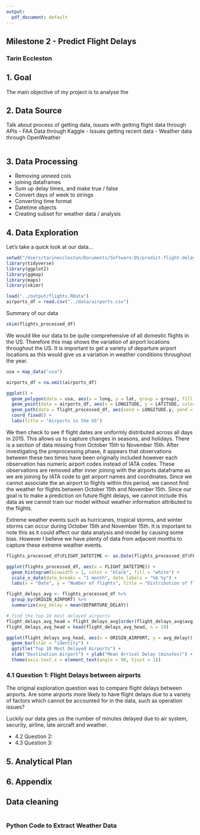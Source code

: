 ```yaml
---
output:
  pdf_document: default
---
```

## Milestone 2 - Predict Flight Delays
### Tarin Eccleston

## 1. Goal

The main objective of my project is to analyse the 

## 2. Data Source

Talk about process of getting data, issues with getting flight data through APIs
- FAA Data through Kaggle
  - Issues getting recent data
- Weather data through OpenWeather

```r

```

## 3. Data Processing

- Removing unneed cols
- joining dataframes
- Sum up delay times, and make true / false
- Convert days of week to strings
- Converting time format
- Datetime objects
- Creating subset for weather data / analysis

## 4. Data Exploration

Let's take a quick look at our data...

```r
setwd("/Users/tarineccleston/Documents/Software:DS/predict-flight-delays")
library(tidyverse)
library(ggplot2)
library(ggmap)
library(maps)
library(skimr)

load("../output/flights.RData")
airports_df = read.csv("../data/airports.csv")
```

Summary of our data

```r
skim(flights_processed_df)
```

We would like our data to be quite comprehensive of all domestic flights in the US. Therefore this map shows the variation of airport locations throughout the US. It is important to get a variety of departure airport locations as this would give us a variation in weather conditions throughout the year.

```r
usa = map_data("usa")

airports_df = na.omit(airports_df)

ggplot() + 
  geom_polygon(data = usa, aes(x = long, y = lat, group = group), fill = "white", colour = "black") +
  geom_point(data = airports_df, aes(x = LONGITUDE, y = LATITUDE, color = Airport), size = 0.1, colour = "red") +
  geom_path(data = flight_processed_df, aes(xend = LONGITUDE.y, yend = LATITUDE.y), color = "red", size = 0.5) +
  coord_fixed() +
  labs(title = "Airports in the US")
```

We then check to see if flight dates are uniformly distributed across all days in 2015. This allows us to capture changes in seasons, and holidays. There is a section of data missing from October 15th to November 15th. After investigating the preprocessing phase, it appears that observations between these two times have been originally included however each observation has numeric airport codes instead of IATA codes. These observations are removed after inner joining with the airports dataframe as we are joining by IATA code to get airport names and coordinates. Since we cannot associate the an airport to flights within this period, we cannot find the weather for flights between October 15th and November 15th. Since our goal is to make a prediction on future flight delays, we cannot include this data as we cannot train our model without weather information attributed to the flights.

Extreme weather events such as hurricanes, tropical storms, and winter storms can occur during October 15th and November 15th. It is important to note this as it could affect our data analysis and model by causing some bias. However I believe we have plenty of data from adjacent months to capture these extreme weather events.

```r
flights_processed_df$FLIGHT_DATETIME <- as.Date(flights_processed_df$FLIGHT_DATETIME)

ggplot(flights_processed_df, aes(x = FLIGHT_DATETIME)) +
  geom_histogram(binwidth = 1, color = "black", fill = "white") +
  scale_x_date(date_breaks = "1 month", date_labels = "%b %y") +
  labs(x = "Date", y = "Number of flights", title = "Distribution of flights per day in 2015")
```



```r
flight_delays_avg <- flights_processed_df %>% 
  group_by(ORIGIN_AIRPORT) %>% 
  summarize(avg_delay = mean(DEPARTURE_DELAY))

# find the top 10 most delayed airports
flight_delays_avg_head = flight_delays_avg[order(flight_delays_avg$avg_delay, decreasing = TRUE),]
flight_delays_avg_head = head(flight_delays_avg_head, n = 10)

ggplot(flight_delays_avg_head, aes(x = ORIGIN_AIRPORT, y = avg_delay)) +
  geom_bar(stat = "identity") +
  ggtitle("Top 10 Most Delayed Airports") +
  xlab("Destination Airport") + ylab("Mean Arrival Delay (minutes)") +
  theme(axis.text.x = element_text(angle = 90, hjust = 1))
```


### 4.1 Question 1: Flight Delays between airports

The original exploration question was to compare flight delays between airports. Are some airports more likely to have flight delays due to a variety of factors which cannot be accounted for in the data, such as operation issues?

Luckily our data gies us the number of minutes delayed due to air system, security, airline, late aircraft and weather. 

- 4.2 Question 2:
- 4.3 Question 3:

## 5. Analytical Plan


## 6. Appendix

## Data cleaning

```r

```

### Python Code to Extract Weather Data

```r

```

